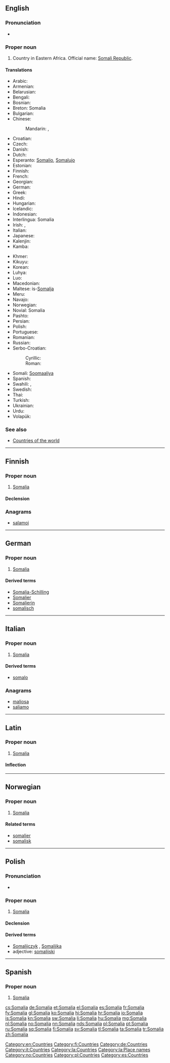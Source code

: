 {{also|Somália|Sómalía}}
==English==
{{wikipedia}}

===Pronunciation===
* {{rhymes|ɑːliə}}

===Proper noun===
{{en-proper noun}}

# Country in Eastern Africa. Official name: [[Somali Republic]].

====Translations====
{{trans-top|country in Eastern Africa}}
* Arabic: {{t|ar|الصومال‎|m|tr=al-Sumaal}}
* Armenian: {{t-|hy|Սոմալի|tr=Somali}}
* Belarusian: {{t|be|Самалі|f|tr=Samalí|sc=Cyrl}}
* Bengali: {{t|bn|সোমালিয়া|tr=somaliẏa|sc=Beng}}
* Bosnian: {{t-|bs|Somalija|f}}
* Breton: Somalia
* Bulgarian: {{t|bg|Сомалия|f|tr=Somálija|sc=Cyrl}}
* Chinese:
*: Mandarin: {{t-|cmn|索馬里|sc=Hani}}, {{t-|cmn|索马里|tr=Suǒmǎlǐ|sc=Hani}}
* Croatian: {{t+|hr|Somalija|f}}
* Czech: {{t-|cs|Somálsko|n}}
* Danish: {{t-|da|Somalia}}
* Dutch: {{t+|nl|Somalië}}
* Esperanto: [[Somalio]], [[Somalujo]]
* Estonian: {{t|et|Somaalia}}
* Finnish: {{t+|fi|Somalia}}
* French: {{t+|fr|Somalie|f}}
* Georgian: {{t|ka|სომალი|tr=somali|sc=Geor}}
* German: {{t+|de|Somalia|n}}
* Greek: {{t|el|Σομαλία|f|tr=Somalía}}
* Hindi: {{t|hi|सोमालिया|m|tr=somāliyā|sc=Deva}}
* Hungarian: {{t+|hu|Szomália}}
* Icelandic: {{t+|is|Sómalía}}
* Indonesian: {{t-|id|Somalia|xs=Indonesian}}
* Interlingua: Somalia
* Irish: {{t|ga|Somáil|f|alt=An tSomáil}}, {{t|ga|Poblacht na Somáile|f}}
* Italian: {{t-|it|Somalia|f}}
* Japanese: {{t+|ja|ソマリア|tr=Somaria}}
* Kalenjin: {{tø|kln|Somalia}}
* Kamba: {{tø|kam|Somalia}}
{{trans-mid}}
* Khmer: {{t|km|សូម៉ាលី|tr=soomaalii|sc=Khmr}}
* Kikuyu: {{tø|ki|Somalia}}
* Korean: {{t+|ko|소말리아|tr=Somallia|sc=Hang}}
* Luhya: {{tø|luy|Somalia}}
* Luo: {{tø|luo|Somalia}}
* Macedonian: {{t+|mk|Сомалија|f|tr=Somálija}}
* Maltese: is-[[Somalja]]
* Meru: {{tø|mer|Somalia}}
* Navajo: {{tø|nv|Soomáálii bikéyah}}
* Norwegian: {{t+|no|Somalia}}
* Novial: Somalia
* Pashto: {{t-|ps|سوماليا|f|tr=somālyā|sc=ps-Arab|xs=Pashto}}
* Persian: {{t|fa|سومالی|tr=Sumâli|sc=fa-Arab}}
* Polish: {{t+|pl|Somalia|f}}
* Portuguese: {{t+|pt|Somália}}
* Romanian: {{t-|ro|Somalia|f}}
* Russian: {{t-|ru|Сомали|f|tr=Somalí}} {{indeclinable}}
* Serbo-Croatian:
*: Cyrillic: {{t|sh|Сомалија|f}}
*: Roman: {{t|sh|Somalija|f}}
* Somali: [[Soomaaliya]]
* Spanish: {{t+|es|Somalia|f}}
* Swahili: {{t+|sw|Somalia|xs=Swahili}}, {{t|sw|Usomali}}
* Swedish: {{t+|sv|Somalia}}
* Thai: {{t|th|โซมาเลีย|tr=somalia}}
* Turkish: {{t+|tr|Somali}}
* Ukrainian: {{t|uk|Сомалі|f|tr=Somalí|sc=Cyrl}}
* Urdu: {{t|ur|صومالیہ|m|tr=somāliyā|sc=ur-Arab}}
* Volapük: {{t+|vo|Somalän|xs=Volapük}}
{{trans-bottom}}

===See also===
* [[Appendix:Countries of the world|Countries of the world]]

[[Category:en:Countries]]

----

==Finnish==
{{wikipedia|lang=fi}}

===Proper noun===
{{fi-proper noun}}

# [[#English|Somalia]]

====Declension====
{{fi-decl-kulkija|Somali|nopl=1}}

===Anagrams===
* [[salamoi#Finnish|salamoi]]

[[Category:fi:Countries]]

----

==German==
{{wikipedia|lang=de}}

===Proper noun===
{{head|de|proper noun|g=n|genitive|Somalias}}

# [[#English|Somalia]]

====Derived terms====
* [[Somalia-Schilling]]
* [[Somalier]]
* [[Somalierin]]
* [[somalisch]]

[[Category:de:Countries]]

----

==Italian==
{{wikipedia|lang=it}}

===Proper noun===
{{it-proper noun|g=f}}

# [[#English|Somalia]]

====Derived terms====
* [[somalo]]

===Anagrams===
* [[maliosa#Italian|maliosa]]
* [[saliamo#Italian|saliamo]]

[[Category:it:Countries]]

----

==Latin==
{{wikipedia|lang=la}}

===Proper noun===
{{la-proper noun|Somalia|Somaliae|Somaliae|f|first}}

# [[#English|Somalia]]

====Inflection====
{{la-decl-1st-loc|Somali}}

[[Category:la:Countries]]
[[Category:la:Place names]]

----

==Norwegian==

===Proper noun===
{{head|no|proper noun}}

# [[#English|Somalia]]

====Related terms====
* [[somalier]]
* [[somalisk]]

[[Category:no:Countries]]

----

==Polish==

===Pronunciation===
* {{IPA|/sɔˈmalja/|lang=pl}}

===Proper noun===
{{head|pl|proper noun|g=f}}

# [[#English|Somalia]]

====Declension====
{{pl-decl-noun-sing
|Somalia
|Somalii
|Somalii
|Somalię
|Somalią
|Somalii
|Somalio
}}

====Derived terms====
* [[Somalijczyk]] {{m}}, [[Somalijka]] {{f}}
* adjective: [[somalijski]]

[[Category:pl:Countries]]

----

==Spanish==
{{wikipedia|lang=es}}

===Proper noun===
{{es-proper noun|f}}

# [[#English|Somalia]]

[[Category:es:Countries]]

[[cs:Somalia]]
[[de:Somalia]]
[[et:Somalia]]
[[el:Somalia]]
[[es:Somalia]]
[[fr:Somalia]]
[[fy:Somalia]]
[[gl:Somalia]]
[[ko:Somalia]]
[[hi:Somalia]]
[[hr:Somalia]]
[[io:Somalia]]
[[is:Somalia]]
[[kn:Somalia]]
[[sw:Somalia]]
[[li:Somalia]]
[[hu:Somalia]]
[[mg:Somalia]]
[[nl:Somalia]]
[[no:Somalia]]
[[nn:Somalia]]
[[nds:Somalia]]
[[pl:Somalia]]
[[pt:Somalia]]
[[ru:Somalia]]
[[sq:Somalia]]
[[fi:Somalia]]
[[sv:Somalia]]
[[tl:Somalia]]
[[ta:Somalia]]
[[tr:Somalia]]
[[zh:Somalia]]